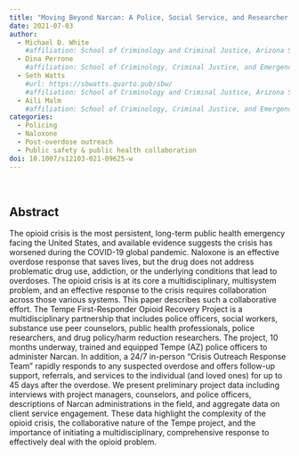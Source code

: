 ```yaml
---
title: "Moving Beyond Narcan: A Police, Social Service, and Researcher Collaborative Response to the Opioid Crisis"
date: 2021-07-03
author:
  - Michael D. White
    #affiliation: School of Criminology and Criminal Justice, Arizona State University
  - Dina Perrone
    #affiliation: School of Criminology, Criminal Justice, and Emergency Management, California State     University at Long Beach
  - Seth Watts
    #url: https://sbwatts.quarto.pub/sbw/
    #affiliation: School of Criminology and Criminal Justice, Arizona State University
  - Aili Malm
    #affiliation: School of Criminology, Criminal Justice, and Emergency Management, California State University at Long Beach
categories:
  - Policing
  - Naloxone
  - Post-overdose outreach
  - Public safety & public health collaboration
doi: 10.1007/s12103-021-09625-w
---
```

<br>

## Abstract

The opioid crisis is the most persistent, long-term public health emergency facing the United States, and available evidence suggests the crisis has worsened during the COVID-19 global pandemic. Naloxone is an effective overdose response that saves lives, but the drug does not address problematic drug use, addiction, or the underlying conditions that lead to overdoses. The opioid crisis is at its core a multidisciplinary, multisystem problem, and an effective response to the crisis requires collaboration across those various systems. This paper describes such a collaborative effort. The Tempe First-Responder Opioid Recovery Project is a multidisciplinary partnership that includes police officers, social workers, substance use peer counselors, public health professionals, police researchers, and drug policy/harm reduction researchers. The project, 10 months underway, trained and equipped Tempe (AZ) police officers to administer Narcan. In addition, a 24/7 in-person “Crisis Outreach Response Team” rapidly responds to any suspected overdose and offers follow-up support, referrals, and services to the individual (and loved ones) for up to 45 days after the overdose. We present preliminary project data including interviews with project managers, counselors, and police officers, descriptions of Narcan administrations in the field, and aggregate data on client service engagement. These data highlight the complexity of the opioid crisis, the collaborative nature of the Tempe project, and the importance of initiating a multidisciplinary, comprehensive response to effectively deal with the opioid problem.


